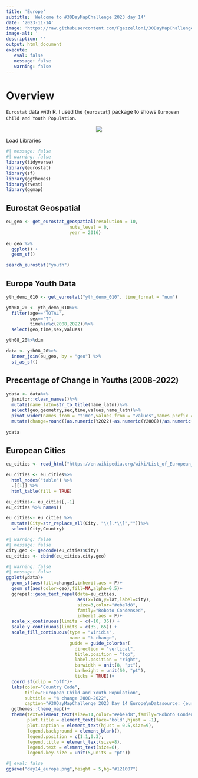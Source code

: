 ```yaml
---
title: 'Europe'
subtitle: 'Welcome to #30DayMapChallenge 2023 day 14'
date: '2023-11-14'
image: 'https://raw.githubusercontent.com/Fgazzelloni/30DayMapChallenge/master/2023/day14_europe/day14_europe.png'
image-alt: ''
description: ''
output: html_document
execute: 
   eval: false
   message: false
   warning: false
---
```



# Overview

`Eurostat` data with R. I used the `{eurostat}` package to shows `European Child and Youth Population`.


<center>
![](https://raw.githubusercontent.com/Fgazzelloni/30DayMapChallenge/master/2023/day14_europe/day14_europe.png)</center>


Load Libraries
```r
#| message: false
#| warning: false
library(tidyverse)
library(eurostat)
library(sf)
library(ggthemes)
library(rvest)
library(ggmap)
```

## Eurostat Geospatial

```r
eu_geo <- get_eurostat_geospatial(resolution = 10, 
                        nuts_level = 0, 
                        year = 2016) 
  
eu_geo %>%
  ggplot() +
  geom_sf()
```
```r
search_eurostat("youth")
```
## Europe Youth Data

```r
yth_demo_010 <- get_eurostat("yth_demo_010", time_format = "num")
```

```r
yth08_20 <- yth_demo_010%>%
  filter(age=="TOTAL",
         sex=="T",
         time%in%c(2008,2022))%>%
  select(geo,time,sex,values)
```

```r
yth08_20%>%dim
```



```r
data <- yth08_20%>% 
  inner_join(eu_geo, by = "geo") %>% 
  st_as_sf()
```

## Precentage of Change in Youths (2008-2022)

```r
ydata <- data%>%
  janitor::clean_names()%>%
  mutate(name_latn=str_to_title(name_latn))%>%
  select(geo,geometry,sex,time,values,name_latn)%>%
  pivot_wider(names_from = "time",values_from = "values",names_prefix = "Y")%>%
  mutate(change=round((as.numeric(Y2022)-as.numeric(Y2008))/as.numeric(Y2008),3)) 
  
ydata
```

## European Cities

```r

eu_cities <- read_html("https://en.wikipedia.org/wiki/List_of_European_cities_by_population_within_city_limits")

eu_cities <- eu_cities%>%
  html_nodes("table") %>%
  .[[1]] %>%
  html_table(fill = TRUE)

eu_cities<- eu_cities[,-1]
eu_cities %>% names()
```



```r
eu_cities<- eu_cities %>% 
  mutate(City=str_replace_all(City, "\\[.*\\]",""))%>%
  select(City,Country)
```



```r
#| warning: false
#| message: false
city.geo <- geocode(eu_cities$City)
eu_cities <- cbind(eu_cities,city.geo)
```




```r
#| warning: false
#| message: false
ggplot(ydata)+
  geom_sf(aes(fill=change),inherit.aes = F)+
  geom_sf(aes(color=geo),fill=NA,alpha=0.5)+
  ggrepel::geom_text_repel(data=eu_cities,
                           aes(x=lon,y=lat,label=City),
                           size=3,color="#ebe7d8",
                           family="Roboto Condensed",
                           inherit.aes = F)+
  scale_x_continuous(limits = c(-10, 35)) +
  scale_y_continuous(limits = c(35, 65)) +
  scale_fill_continuous(type = "viridis",
                        name = "% change",
                        guide = guide_colorbar(
                          direction = "vertical", 
                          title.position = "top",
                          label.position = "right", 
                          barwidth = unit(8, "pt"),  
                          barheight = unit(50, "pt"), 
                          ticks = TRUE))+
  coord_sf(clip = "off")+
  labs(color="Country Code",
       title="European Child and Youth Population",
       subtitle = "% change 2008-2022",
       caption="#30DayMapChallenge 2023 Day 14 Europe\nDatasource: {eurostat} & Wikipedia | Map: @fgazzelloni")+
  ggthemes::theme_map()+
  theme(text=element_text(size=14,color="#ebe7d8",family="Roboto Condensed"),
        plot.title = element_text(face="bold",hjust = -1),
        plot.caption = element_text(hjust = 0.5,size=9),
        legend.background = element_blank(),
        legend.position = c(1.1,0.3),
        legend.title = element_text(size=8),
        legend.text = element_text(size=6),
        legend.key.size = unit(5,units = "pt"))
```


```r
#| eval: false
ggsave("day14_europe.png",height = 5,bg="#121007")
```

